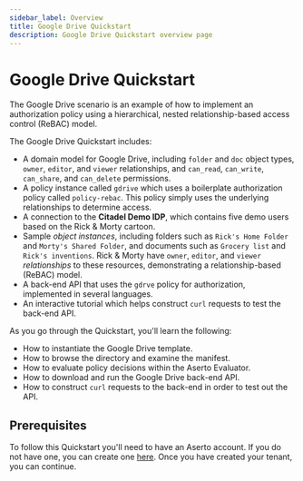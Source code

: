```yaml
---
sidebar_label: Overview
title: Google Drive Quickstart
description: Google Drive Quickstart overview page
---
```


# Google Drive Quickstart

The Google Drive scenario is an example of how to implement an authorization policy using a hierarchical, nested relationship-based access control (ReBAC) model.

The Google Drive Quickstart includes:
* A domain model for Google Drive, including `folder` and `doc` object types, `owner`, `editor`, and `viewer` relationships, and `can_read`, `can_write`, `can_share`, and `can_delete` permissions.
* A policy instance called `gdrive` which uses a boilerplate authorization policy called `policy-rebac`. This policy simply uses the underlying relationships to determine access.
* A connection to the **Citadel Demo IDP**, which contains five demo users based on the Rick & Morty cartoon.
* Sample *object instances*, including folders such as `Rick's Home Folder` and `Morty's Shared Folder`, and documents such as `Grocery list` and `Rick's inventions`. Rick & Morty have `owner`, `editor`, and `viewer` *relationships* to these resources, demonstrating a relationship-based (ReBAC) model.
* A back-end API that uses the `gdrve` policy for authorization, implemented in several languages.
* An interactive tutorial which helps construct `curl` requests to test the back-end API.

As you go through the Quickstart, you'll learn the following:
* How to instantiate the Google Drive template.
* How to browse the directory and examine the manifest.
* How to evaluate policy decisions within the Aserto Evaluator.
* How to download and run the Google Drive back-end API.
* How to construct `curl` requests to the back-end in order to test out the API.

## Prerequisites
To follow this Quickstart you'll need to have an Aserto account. If you do not have one, you can create one [here](https://www.aserto.com/#signup). Once you have created your tenant, you can continue.
